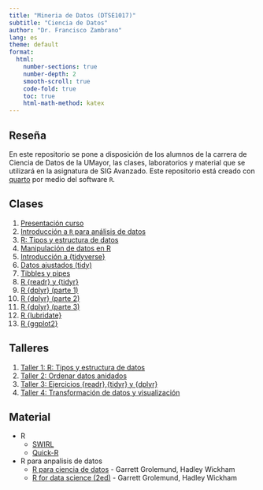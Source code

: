 ```yaml
---
title: "Mineria de Datos (DTSE1017)"
subtitle: "Ciencia de Datos"
author: "Dr. Francisco Zambrano"
lang: es
theme: default
format:
  html:
    number-sections: true
    number-depth: 2
    smooth-scroll: true
    code-fold: true
    toc: true
    html-math-method: katex
---
```


## Reseña

En este repositorio se pone a disposición de los alumnos de la carrera de Ciencia de Datos de la UMayor, las clases, laboratorios y material que se utilizará en la asignatura de SIG Avanzado. Este repositorio está creado con [quarto](https://quarto.org/) por medio del software `R`.

## Clases

1.  [Presentación curso](Clase1/slides_intro_curso.html)
2.  [Introducción a `R` para análisis de datos](Clase2/slides_intro_r.html)
3.  [R: Tipos y estructura de datos](Clase3/slides_rbase_estructuras_datos.html)\
4.  [Manipulación de datos en R](Clase4/slides_rbase_data_manipulacion.html)
5.  [Introducción a {tidyverse}](Clase5/slides_intro_tidyverse.html)
6.  [Datos ajustados (tidy)](Clase5/slides_data_tidy.html)
7.  [Tibbles y pipes](Clase6/slides_tibbles_pipes.html)
8.  [R {readr} y {tidyr}](Clase7/slides_readr_tidyr.html)
9.  [R {dplyr} (parte 1)](Clase8/slides_dplyr1.html)
10. [R {dplyr} (parte 2)](Clase9/slides_dplyr2.html)
11. [R {dplyr} (parte 3)](Clase10/slides_dplyr3.html)
12. [R {lubridate}](Clase11/slides_lubridate.html)
13. [R {ggplot2}](Clase12/slides_ggplot2.html)

## Talleres

1.  [Taller 1: R: Tipos y estructura de datos](Talleres/Taller1/taller1.html)\
2.  [Taller 2: Ordenar datos anidados](Talleres/Taller2/taller2.html)\
3.  [Taller 3: Ejercicios {readr},{tidyr} y {dplyr}](Talleres/Taller3/taller3.html)\
3.  [Taller 4: Transformación de datos y visualización](Talleres/Taller4/taller4.html)\

    
## Material

-   R
    -   [SWIRL](https://swirlstats.com/)
    -   [Quick-R](https://www.statmethods.net/)
-   R para anpalisis de datos
    -   [R para ciencia de datos](https://es.r4ds.hadley.nz/) - Garrett Grolemund, Hadley Wickham
    -   [R for data science (2ed)](https://r4ds.hadley.nz/) - Garrett Grolemund, Hadley Wickham

